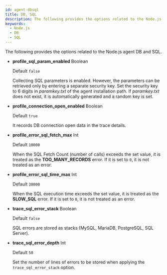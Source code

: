 ```yaml
---
id: agent-dbsql
title: DB, SQL
description: The following provides the options related to the Node.js agent DB and SQL.
keywords:
  - Node.js
  - DB
  - SQL
---
```


The following provides the options related to the Node.js agent DB and SQL.

- **profile_sql_param_enabled** <span class='type'>Boolean</span> <ScrollToLink anchor='profile-sql-param' />

  Default `false`

  Collecting SQL parameters is enabled. However, the parameters can be retrieved only by entering a separate security key. Set the security key to 6 digits in *paramkey.txt* of the agent installation path. If *paramkey.txt* does not exist, it is automatically generated and a random key is set.

- **profile_connection_open_enabled** <span class='type'>Boolean</span>

  Default `true`

  It records DB connection open data in the trace details.

- **profile_error_sql_fetch_max** <span class='type'>Int</span> <ScrollToLink anchor='profile_error_sql_fetch_max' />

  Default `10000`

  When the SQL Fetch Count (number of calls) exceeds the set value, it is treated as the **TOO_MANY_RECORDS** error. If it is set to `0`, it is not treated as an error.

- **profile_error_sql_time_max** <span class='type'>Int</span> <ScrollToLink anchor='profile_error_sql_time_max' />

  Default `30000`

  When the SQL execution time exceeds the set value, it is treated as the **SLOW_SQL** error. If it is set to `0`, it is not treated as an error.

- **trace_sql_error_stack** <span class='type'>Boolean</span>

  Default `false`

  SQL errors are stored as stacks (MySQL, MariaDB, PostgreSQL, SQL Server).

- **trace_sql_error_depth** <span class='type'>Int</span>

  Default `50`

  Set the number of lines of errors to be stored when applying the `trace_sql_error_stack` option.
